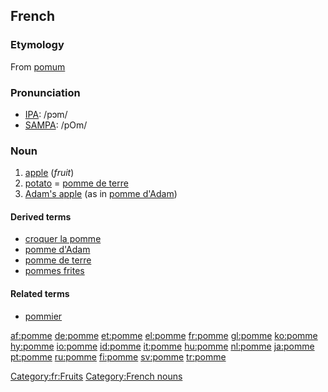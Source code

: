 {{see|pommé}}
==French==
===Etymology===
From {{L.}} [[pomum]]

===Pronunciation===
*[[w:IPA|IPA]]: /pɔm/
*[[w:SAMPA|SAMPA]]: /pOm/

===Noun===
{{fr-noun|f}}

#[[apple]] (''fruit'')
#[[potato]] = [[pomme de terre]]
#[[Adam's apple]] (as in [[pomme d'Adam]])

====Derived terms====
*[[croquer la pomme]]
*[[pomme d'Adam]]
*[[pomme de terre]]
*[[pommes frites]]

====Related terms====
*[[pommier]]

[[Category:fr:Fruits]]
[[Category:French nouns]]

[[af:pomme]]
[[de:pomme]]
[[et:pomme]]
[[el:pomme]]
[[fr:pomme]]
[[gl:pomme]]
[[ko:pomme]]
[[hy:pomme]]
[[io:pomme]]
[[id:pomme]]
[[it:pomme]]
[[hu:pomme]]
[[nl:pomme]]
[[ja:pomme]]
[[pt:pomme]]
[[ru:pomme]]
[[fi:pomme]]
[[sv:pomme]]
[[tr:pomme]]